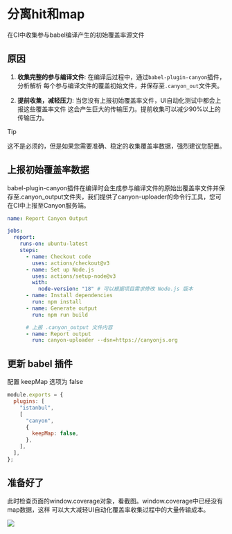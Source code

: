
# 分离hit和map

在CI中收集参与babel编译产生的初始覆盖率源文件

## 原因

1. **收集完整的参与编译文件**: 在编译后过程中，通过`babel-plugin-canyon`插件，分析解析
   每个参与编译文件的覆盖初始文件，并保存至`.canyon_out`文件夹。

2. **提前收集，减轻压力**: 当您没有上报初始覆盖率文件，UI自动化测试中都会上报这些覆盖率文件
   这会产生巨大的传输压力。提前收集可以减少90%以上的传输压力。

> [!TIP]
>
> 这不是必须的，但是如果您需要准确、稳定的收集覆盖率数据，强烈建议您配置。

## 上报初始覆盖率数据

babel-plugin-canyon插件在编译时会生成参与编译文件的原始出覆盖率文件并保存至.canyon_output文件夹，我们提供了canyon-uploader的命令行工具，您可在CI中上报至Canyon服务端。

```yml filename=".github/workflows/report-canyon-output.yml" {19,20} copy
name: Report Canyon Output

jobs:
  report:
    runs-on: ubuntu-latest
    steps:
      - name: Checkout code
        uses: actions/checkout@v3
      - name: Set up Node.js
        uses: actions/setup-node@v3
        with:
          node-version: "18" # 可以根据项目需求修改 Node.js 版本
      - name: Install dependencies
        run: npm install
      - name: Generate output
        run: npm run build

      # 上报 .canyon_output 文件内容
      - name: Report output
        run: canyon-uploader --dsn=https://canyonjs.org
```

## 更新 babel 插件

配置 keepMap 选项为 false

```js filename="babel.config.js" {7} copy
module.exports = {
  plugins: [
    "istanbul",
    [
      "canyon",
      {
        keepMap: false,
      },
    ],
  ],
};
```

## 准备好了

此时检查页面的window.coverage对象，看截图。window.coverage中已经没有map数据，这样
可以大大减轻UI自动化覆盖率收集过程中的大量传输成本。

![](/jietu1.png)
